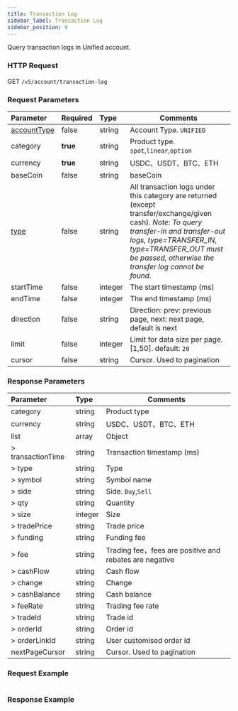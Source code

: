 ```yaml
---
title: Transaction Log
sidebar_label: Transaction Log
sidebar_position: 9
---
```

Query transaction logs in Unified account.

### HTTP Request
GET `/v5/account/transaction-log`

### Request Parameters
| Parameter | Required | Type | Comments|
|:----- |:-------|:-----|------ |
|[accountType](../enum#accounttype) |false |string |Account Type. `UNIFIED`|
|category |**true** |string	|Product type. `spot`,`linear`,`option`|
|currency |**true** |string	|USDC、USDT、BTC、ETH |
|baseCoin |false |string |baseCoin|
|[type](../enum#type) |false |string |All transaction logs under this category are returned (except transfer/exchange/given cash). _Note: To query transfer-in and transfer-out logs, type=TRANSFER_IN, type=TRANSFER_OUT must be passed, otherwise the transfer log cannot be found._|
|startTime |false |integer |The start timestamp (ms) |
|endTime |false	|integer |The end timestamp (ms) |
|direction |false |string |Direction: prev: previous page, next: next page, default is next |
|limit |false |integer |Limit for data size per page. [1,50]. default: `20`|
|cursor |false |string |Cursor. Used to pagination|

### Response Parameters
| Parameter | Type | Comments|
|:----- |:-----|----- |
|category |string |Product type |
|currency |string |USDC、USDT、BTC、ETH |
|list |array |Object |
|> transactionTime	|string	|Transaction timestamp (ms)|
|> type |string |Type |
|> symbol |string |Symbol name |
|> side |string |Side. `Buy`,`Sell` |
|> qty	|string	|Quantity |
|> size |integer |Size |
|> tradePrice |string |Trade price |
|> funding	|string	|Funding fee|
|> fee	|string	|Trading fee，fees are positive and rebates are negative |
|> cashFlow |string |Cash flow |
|> change |string |Change |
|> cashBalance	|string	|Cash balance|
|> feeRate	|string	|Trading fee rate |
|> tradeId	|string |Trade id |
|> orderId	|string	|Order id |
|> orderLinkId	|string	|User customised order id |
|nextPageCursor	|string	|Cursor. Used to pagination |

### Request Example

<Tabs>
<TabItem value="console" label="Console">

```http
```

</TabItem>
</Tabs>

### Response Example

<Tabs>
<TabItem value="option" label="option">

```json

```
</TabItem>
</Tabs>